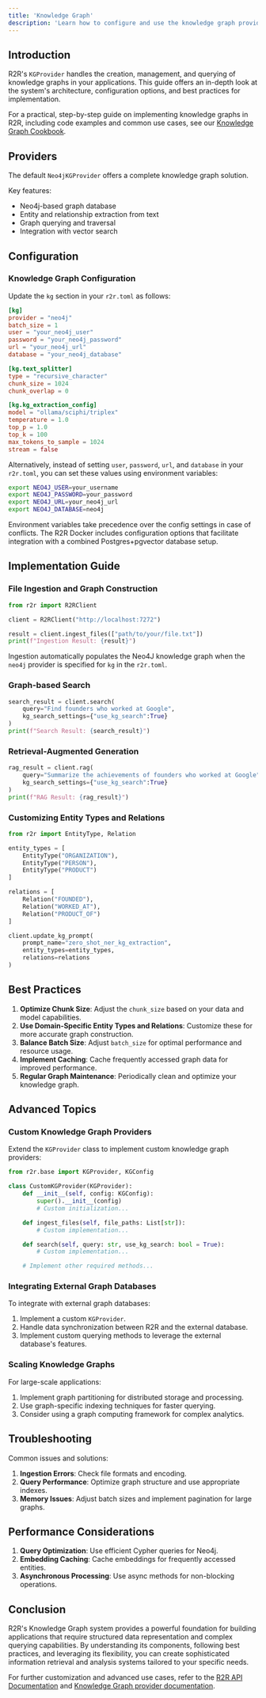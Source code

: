 ```yaml
---
title: 'Knowledge Graph'
description: 'Learn how to configure and use the knowledge graph provider in R2R'
---
```


## Introduction

R2R's `KGProvider` handles the creation, management, and querying of knowledge graphs in your applications. This guide offers an in-depth look at the system's architecture, configuration options, and best practices for implementation.

For a practical, step-by-step guide on implementing knowledge graphs in R2R, including code examples and common use cases, see our [Knowledge Graph Cookbook](/cookbooks/knowledge-graph).

## Providers

The default `Neo4jKGProvider` offers a complete knowledge graph solution.

Key features:
- Neo4j-based graph database
- Entity and relationship extraction from text
- Graph querying and traversal
- Integration with vector search

## Configuration

### Knowledge Graph Configuration

Update the `kg` section in your `r2r.toml` as follows:

```toml
[kg]
provider = "neo4j"
batch_size = 1
user = "your_neo4j_user"
password = "your_neo4j_password"
url = "your_neo4j_url"
database = "your_neo4j_database"

[kg.text_splitter]
type = "recursive_character"
chunk_size = 1024
chunk_overlap = 0

[kg.kg_extraction_config]
model = "ollama/sciphi/triplex"
temperature = 1.0
top_p = 1.0
top_k = 100
max_tokens_to_sample = 1024
stream = false
```



Alternatively, instead of setting `user`, `password`, `url`, and `database` in your `r2r.toml`, you can set these values using environment variables:



```bash
export NEO4J_USER=your_username
export NEO4J_PASSWORD=your_password
export NEO4J_URL=your_neo4j_url
export NEO4J_DATABASE=neo4j
```


Environment variables take precedence over the config settings in case of conflicts. The R2R Docker includes configuration options that facilitate integration with a combined Postgres+pgvector database setup.



## Implementation Guide

### File Ingestion and Graph Construction

```python
from r2r import R2RClient

client = R2RClient("http://localhost:7272")

result = client.ingest_files(["path/to/your/file.txt"])
print(f"Ingestion Result: {result}")
```

<Note> Ingestion automatically populates the Neo4J knowledge graph when the `neo4j` provider is specified for `kg` in the `r2r.toml`. </Note>

### Graph-based Search

```python
search_result = client.search(
    query="Find founders who worked at Google",
    kg_search_settings={"use_kg_search":True}
)
print(f"Search Result: {search_result}")
```

### Retrieval-Augmented Generation

```python
rag_result = client.rag(
    query="Summarize the achievements of founders who worked at Google",
    kg_search_settings={"use_kg_search":True}
)
print(f"RAG Result: {rag_result}")
```

### Customizing Entity Types and Relations

```python
from r2r import EntityType, Relation

entity_types = [
    EntityType("ORGANIZATION"),
    EntityType("PERSON"),
    EntityType("PRODUCT")
]

relations = [
    Relation("FOUNDED"),
    Relation("WORKED_AT"),
    Relation("PRODUCT_OF")
]

client.update_kg_prompt(
    prompt_name="zero_shot_ner_kg_extraction",
    entity_types=entity_types,
    relations=relations
)
```

## Best Practices

1. **Optimize Chunk Size**: Adjust the `chunk_size` based on your data and model capabilities.
2. **Use Domain-Specific Entity Types and Relations**: Customize these for more accurate graph construction.
3. **Balance Batch Size**: Adjust `batch_size` for optimal performance and resource usage.
4. **Implement Caching**: Cache frequently accessed graph data for improved performance.
5. **Regular Graph Maintenance**: Periodically clean and optimize your knowledge graph.

## Advanced Topics

### Custom Knowledge Graph Providers

Extend the `KGProvider` class to implement custom knowledge graph providers:

```python
from r2r.base import KGProvider, KGConfig

class CustomKGProvider(KGProvider):
    def __init__(self, config: KGConfig):
        super().__init__(config)
        # Custom initialization...

    def ingest_files(self, file_paths: List[str]):
        # Custom implementation...

    def search(self, query: str, use_kg_search: bool = True):
        # Custom implementation...

    # Implement other required methods...
```

### Integrating External Graph Databases

To integrate with external graph databases:

1. Implement a custom `KGProvider`.
2. Handle data synchronization between R2R and the external database.
3. Implement custom querying methods to leverage the external database's features.

### Scaling Knowledge Graphs

For large-scale applications:

1. Implement graph partitioning for distributed storage and processing.
2. Use graph-specific indexing techniques for faster querying.
3. Consider using a graph computing framework for complex analytics.

## Troubleshooting

Common issues and solutions:

1. **Ingestion Errors**: Check file formats and encoding.
2. **Query Performance**: Optimize graph structure and use appropriate indexes.
3. **Memory Issues**: Adjust batch sizes and implement pagination for large graphs.

## Performance Considerations

1. **Query Optimization**: Use efficient Cypher queries for Neo4j.
2. **Embedding Caching**: Cache embeddings for frequently accessed entities.
3. **Asynchronous Processing**: Use async methods for non-blocking operations.

## Conclusion

R2R's Knowledge Graph system provides a powerful foundation for building applications that require structured data representation and complex querying capabilities. By understanding its components, following best practices, and leveraging its flexibility, you can create sophisticated information retrieval and analysis systems tailored to your specific needs.

For further customization and advanced use cases, refer to the [R2R API Documentation](/api-reference) and [Knowledge Graph provider documentation](/documentation/deep-dive/providers/knowledge-graph).
